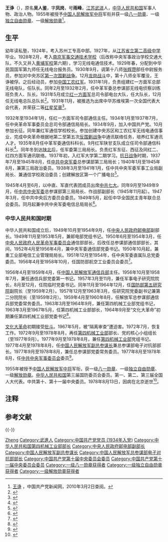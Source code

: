 {{noteTA
|1 = zh-hans:蒋介石;zh-hk:蒋介石;zh-tw:蒋中正;
|2 = zh-hans:斯大林;zh-hk:史太林;zh-tw:史達林;
|3 = zh-cn:朝鲜战争; zh-sg:韩战; zh-tw:韓戰; zh-hk:韓戰;
}}
{{Infobox_officeholder
|name = 王诤
|image name = Wang Zheng.jpg
|width = 200
|now = 
|period = 
|Sex =
|different name = 吴人鉴
|party = {{中国共产党}}
|nationality = {{PRC}}
|Native place =
|date of birth = 1909年5月16日
|place of birth = {{QING}}[[江苏省|江苏省]][[武进县|武进县]][[戴溪乡|戴溪乡]]井桥浜头村
|date of death = {{Death date and age|1978|8|13|1909|5|16}}
|place of death = {{PRC}}[[北京市|北京市]]
|religion = [[无神论|无]]
|spouse = 
|relatives = 
|educate = 
* 无锡陆区桥安阳小学
* 无锡实业中学
* 苏州工业专科学校
* 1928年，国民政府军政部南京军事交通技术学校{{NoteTag|后改称中央军事政治学校交通大队，又称[[黄埔军校|黄埔军校]]第六期<ref name="官方" />。}}
* 1937年初入红军大学第二期学习。
|past =
* 国民革命军第九师无线电台报务员。
* 1930年9月，第十八师张辉瓒部中尉报务员。
* 1931年1月,红一方面军总部无线电队队长。
* 红一方面军总司令部电台大队大队长，无线电总队总队长，红一方面军司令部通信主任。
* 1934年9月加入中国共产党。
* 中革军委通信科科长，军委第三局局长。
* 中共中央军委总参谋部第三局局长，1940年1月至1945年8月兼第三局政治委员。
* 1938年3月至1941年1月，中共中央军委军事工业局副局长、兼通信学校政治委员。
* 中共中央后方委员会委员。
* 1949年5月起，中华全国民主青年联合总会委员、中共中央军委电信总局局长。
* 1949年11月至1953年5月，邮电部党组书记。
* 1950年5月至1954年3月，中央人民政府人民革命军事委员会通信部部长。
* 1950年10月起，国家电信工业局局长。
* 1951年12月至1954年，中央军委直属队总党委委员。
* 国防部航空工业委员会委员，解放军通信兵部主任，通信兵部党委第一书记。
* 解放军电子科学研究院院长，解放军总参谋部通信兵部党委常务委员。
* 1963年4月至1964年9月，第四机械工业部党组书记
* 1972年9月至1978年8月，第四机械工业部部长，1977年9月至1978年8月兼任第四机械工业部党组书记。
* 1977年4月至1978年8月，中国人民解放军副总参谋长兼总参谋部第四部部长，1977年9月至1978年8月兼任总参谋部党委常务委员。
* 1977年8月至1978年8月任中共中央军事委员会委员。
|work =
}}

'''王诤'''（{{bd|1909年|5月16日|1978年|8月13日}}），原名'''吴人鉴'''，字'''凤岗'''，号'''雨峰'''，[[江苏省|江苏]][[武进县|武进]]人，[[中华人民共和国|中华人民共和国]]军事人物、政治人物。1955年被授予[[中国人民解放军中将|中国人民解放军中将]]军衔并获一级[[八一勋章_(1955年)|八一勋章]]、一级[[独立自由勋章|独立自由勋章]]、一级[[解放勋章|解放勋章]]<ref name="官方">[http://dangshi.people.com.cn/GB/165617/165618/166491/167908/9975154.html 王诤] {{Wayback|url=http://dangshi.people.com.cn/GB/165617/165618/166491/167908/9975154.html |date=20091120124803 }}，中国共产党新闻网，2010年3月2日查阅。</ref>。

== 生平 ==
幼年读私塾，1924年，考入苏州工专高中部。1927年，从[[江苏省立第二高级中学|江苏省立第二高级中学]]毕业。1928年2月，考入[[南京军事交通技术学校|南京军事交通技术学校]]（后改称中央军事政治学校交通大队，不久又并入[[黄埔军校|黄埔军校]]第六期），学习无线电通信技术。1929年春，分配到中华民国国军第九师任无线电台报务员。1930年9月，调第十八师[[张辉瓒|张辉瓒]]部任中尉报务员，参加对中央苏区[[第一次围剿战争|第一次围剿战争]]。12月[[龙岗战斗|龙岗战斗]]中，第十八师全军覆没，王诤被俘。之后经动员，参加[[中国工农红军|中国工农红军]]。1931年1月，负责组建红一方面军总部无线电队，任队长。同年2月至1932年2月，任中革军委总参谋部无线电侦察训练班负责人、队长。1931年5月成立[[红一方面军|红一方面军]]总司令部电台大队，任大队长，12月任无线电总队总队长<ref>{{Cite book|title=中国革命和建设历史时期人物辞典 1|last=郑福林编著|first=|publisher=长春：吉林人民出版社|year=1988年5月|isbn=7-206-00083-5|location=|pages=25}}</ref>。1931年11月，被推选为出席中华苏维埃第一次全国代表大会代表，并荣获二等[[红星奖章|红星奖章]]<ref>{{Cite book|title=毛泽东百科全书|last=廖盖隆等主编|first=|publisher=北京：光明日报出版社|year=1993年10月|isbn=7-80091-484-4|location=|pages=810}}</ref>。

1932年至1934年1月，任红一方面军司令部通信主任。1934年1月至1937年7月，任中央革命军事委员会总司令部通信局局长。1934年9月，加入中国共产党。10月参加长征。同年兼红军通信学校校长。参加创建中央苏区和工农红军无线电通信事业，完成中央革命根据地第二至第五次[[反围剿战争|反围剿战争]]中通讯联络任务，培养红军通讯人才。1935年8月任中革军委通信科科长。9月红军陕甘支队成立任司令部通信科科长<ref>{{Cite book|title=磨砺89 一个老八路的跌宕人生|last=傅克，刘明明著|first=|publisher=北京：团结出版社|year=2012年10月|isbn=978-7-5126-1293-8|location=|pages=119}}</ref>。同年冬到达[[陕北|陕北]]后，任军委第三局局长。负责红军东征、西征及同红二、红四方面军通讯联络。1937年初，入红军大学第二期学习。[[抗日战争|抗日战争]]时期，1937年7月至1945年8月，任[[中共中央军委|中共中央军委]]总参谋部第三局局长；1940年1月至1945年8月，兼第三局政治委员。1938年3月至1941年1月，任中共中央军委军事工业局副局长、兼通信学校政治委员；创建解放区第一个广播电台<ref>{{Cite book|title=开国将帅|last=汤少云主编；中国人民解放军军事科学院军事百科部编|first=|publisher=太原：山西人民出版社|year=2005年4月|isbn=7-203-05207-9|location=|pages=120}}</ref>。

1945年4月至6月，以中直、军直代表团成员出席[[中共七大|中共七大]]。同年9月至1949年9月，任[[中共中央军委|中共中央军委]]总参谋部第三局局长、作战部副部长（1945年11月起）。1947年3月，任中共中央后方委员会委员。1949年5月，起任中华全国民主青年联合总会委员。同月起兼中共中央军委电信总局局长<ref>{{Cite book|title=西柏坡人物|last=赵福山编著|first=|publisher=北京：中国广播电视出版社|year=2003年7月|isbn=7-5043-3953-9|location=|pages=27}}</ref>。

=== 中华人民共和国时期 ===
中华人民共和国成立后，1949年10月至1954年9月，任[[中央人民政府邮电部|中央人民政府邮电部]]副部长。1949年11月至1953年5月，兼邮电部党组书记。1950年6月至1954年3月，任[[中央人民政府人民革命军事委员会|中央人民政府人民革命军事委员会]]通信部部长，后改任总参谋部通信部部长，其间，1952年4月至1956年4月，兼中央军委通信部党委书记。1950年10月起，兼重工业部电信工业管理局局长。1951年12月至1954年，任中央军委直属队总党委委员。1956年4月至1958年10月，任国防部航空工业委员会委员<ref>{{Cite book |title = 中国近现代史名人辞典 |editors = 马洪武 等 主编 |location = 北京 |publisher = 档案出版社 |date = 1993年11月 |ISBN = 7-80019-381-0  |page = 27 }}</ref>。

1956年4月至1959年4月，任[[中国人民解放军通信兵部|中国人民解放军通信兵部]]主任。1956年10月至1958年7月，兼任通信兵部党委第一书记。1957年3月至11月，兼任军事电子研究院院长，8月至12月，任院临时党委书记。同年11月至1964年12月，任[[国防部第五研究院|国防部第五研究院]]副院长（至1959年2月）。1957年12月至1963年3月，任研究院党委副书记兼第二分院院长（至1959年2月）。1959年4月至1960年8月，任解放军总参谋部通信兵部党委常务委员。1963年3月至1964年9月，兼任第四机械工业部党组书记，1963年3月至1967年5月，任第四机械工业部部长，1964年9月至“文化大革命”初期兼任第四机械工业部党委书记<ref>{{Cite book |title = 中国民主革命时期人物简介 |editor = 张敏孝 主编 |publisher=辽宁大学历史系函授部 |year=1981 |ISBN = |location= |page = 13 }}</ref>。

[[文化大革命|文化大革命]]初期接受[[批斗|批斗]]。1967年5月，被“隔离审查”遭迫害。1972年7月，恢复工作。1972年9月至1978年8月，再任[[第四机械工业部|第四机械工业部]]部长、党的核心小组组长（至1977年9月）。1977年9月至1978年8月，兼任[[第四机械工业部|第四机械工业部]]党组书记。1977年4月至1978年8月，任[[中国人民解放军副总参谋长|中国人民解放军副总参谋长]]兼总参谋部电子对抗部部长。1977年9月至1978年8月，兼任总参谋部党委常务委员。1977年8月至1978年8月，任[[中共中央军事委员会|中共中央军事委员会]]委员<ref>{{Cite book |title = 中国共产党第七次全国代表大会代表名录 上 |editor =
中共中央党史研究室第一研究部 |location = 上海 |publisher=上海人民出版社 |date=2005年7月 |ISBN = 7-208-05733-8 |pages = 43-44 }}</ref>。

1955年被授予[[中国人民解放军中将|中国人民解放军中将]]军衔，获一级[[八一勋章_(1955年)|八一勋章]]、一级[[独立自由勋章|独立自由勋章]]、一级[[解放勋章|解放勋章]]。[[中华人民共和国|中华人民共和国]]第三届国防委员会委员。第一、第二、第三届全国人大代表。中共第十、第十一届中央委员。1978年8月13日，因病在北京逝世<ref>{{Cite book |title = 中国共产党历届中央委员大辞典 1921-2003 |author1 = [[中共中央组织部|中共中央组织部]] |author2 = [[中共中央党史研究室|中共中央党史研究室]] |location = 北京 |publisher =中共党史出版社 |date = 2004年11月 |ISBN = 7-80136-946-7 |pages = 798-799 }}</ref>。

== 注释 ==
{{NoteFoot}}

== 参考文献 ==
{{Reflist|32em}}

{{-}}
{{start box}}
{{s-mil|pla}}
{{s-new}}
{{s-title|[[中国人民解放军总参谋部电子对抗部|中国人民解放军总参谋部电子对抗部]]部长|1977年4月－1978年8月}} 
{{s-after|[[屈培壅|屈培壅]]}}
{{end box}}
{{中國人民解放軍開國中將}}
{{国务院/3|部门首长}}
{{国务院/4|部门首长}}
{{国务院/5|部门首长}}
{{中央军委/11}}

{{中华全国民主青年联合总会第一届委员会}}

{{Authority control}}
{{DEFAULTSORT:Wang王}}
[[Category:王姓|Zheng]]
[[Category:武進人|Category:武進人]]
[[Category:中国共产党党员_(1934年入党)|Category:中国共产党党员 (1934年入党)]]
[[Category:中华人民共和国第四机械工业部部长|Category:中华人民共和国第四机械工业部部长]]
[[Category:中央人民政府邮电部副部长|Category:中央人民政府邮电部副部长]]
[[Category:中国人民解放军副总参谋长|Category:中国人民解放军副总参谋长]]
[[Category:中国人民解放军总参谋部电子对抗部部长|Category:中国人民解放军总参谋部电子对抗部部长]]
[[Category:中国共产党第十届中央委员会委员|Category:中国共产党第十届中央委员会委员]]
[[Category:中国共产党第十一届中央委员会委员|Category:中国共产党第十一届中央委员会委员]]
[[Category:一级八一勋章获得者|Category:一级八一勋章获得者]]
[[Category:一级独立自由勋章获得者|Category:一级独立自由勋章获得者]]
[[Category:一级解放勋章获得者|Category:一级解放勋章获得者]]